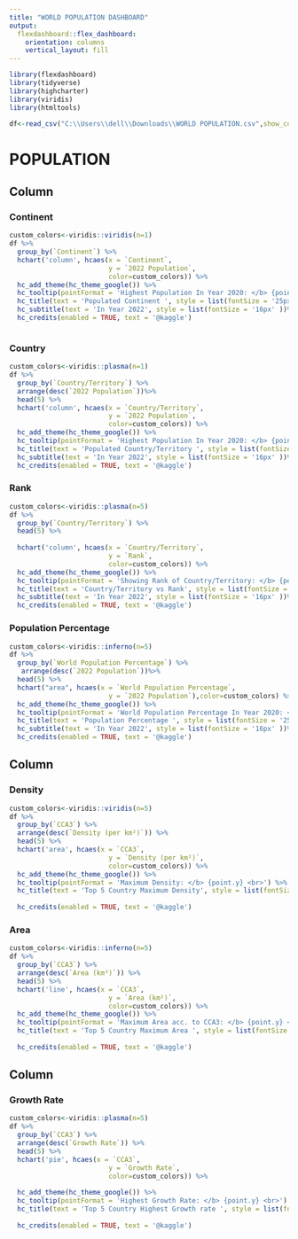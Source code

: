 ---
title: "WORLD POPULATION DASHBOARD"
output: 
  flexdashboard::flex_dashboard:
    orientation: columns
    vertical_layout: fill
---

```{r setup, include=FALSE}
library(flexdashboard)
library(tidyverse)
library(highcharter)
library(viridis)
library(htmltools)

```
```{r}
df<-read_csv("C:\\Users\\dell\\Downloads\\WORLD POPULATION.csv",show_col_types=FALSE)

```

POPULATION
=======================================================================
Column {.tabset .tabset-fade data-width=650}
-----------------------------------------------------------------------


### Continent
```{r}
custom_colors<-viridis::viridis(n=1)
df %>%
  group_by(`Continent`) %>%
  hchart('column', hcaes(x = `Continent`,
                         y = `2022 Population`,
                         color=custom_colors)) %>%
  hc_add_theme(hc_theme_google()) %>%
  hc_tooltip(pointFormat = 'Highest Population In Year 2020: </b> {point.y} <br>') %>%
  hc_title(text = 'Populated Continent ', style = list(fontSize = '25px', fontWeight = 'bold')) %>%
  hc_subtitle(text = 'In Year 2022', style = list(fontSize = '16px' ))%>%
  hc_credits(enabled = TRUE, text = '@kaggle')



```
### Country
```{r}
custom_colors<-viridis::plasma(n=1)
df %>%
  group_by(`Country/Territory`) %>%
  arrange(desc(`2022 Population`))%>%
  head(5) %>%
  hchart('column', hcaes(x = `Country/Territory`,
                         y = `2022 Population`,
                         color=custom_colors)) %>%
  hc_add_theme(hc_theme_google()) %>%
  hc_tooltip(pointFormat = 'Highest Population In Year 2020: </b> {point.y} <br>') %>%
  hc_title(text = 'Populated Country/Territory ', style = list(fontSize = '25px', fontWeight = 'bold')) %>%
  hc_subtitle(text = 'In Year 2022', style = list(fontSize = '16px' ))%>%
  hc_credits(enabled = TRUE, text = '@kaggle')
```
### Rank
```{r}
custom_colors<-viridis::plasma(n=5)
df %>%
  group_by(`Country/Territory`) %>%
  head(5) %>%
 
  hchart('column', hcaes(x = `Country/Territory`,
                         y = `Rank`,
                         color=custom_colors)) %>%
  hc_add_theme(hc_theme_google()) %>%
  hc_tooltip(pointFormat = 'Showing Rank of Country/Territory: </b> {point.y} <br>') %>%
  hc_title(text = 'Country/Territory vs Rank', style = list(fontSize = '25px', fontWeight = 'bold')) %>%
  hc_subtitle(text = 'In Year 2022', style = list(fontSize = '16px' ))%>%
  hc_credits(enabled = TRUE, text = '@kaggle')
```
### Population Percentage
```{r}
custom_colors<-viridis::inferno(n=5)
df %>%
  group_by(`World Population Percentage`) %>%
   arrange(desc(`2022 Population`))%>%
  head(5) %>%
  hchart("area", hcaes(x = `World Population Percentage`,
                         y = `2022 Population`),color=custom_colors) %>%
  hc_add_theme(hc_theme_google()) %>%
  hc_tooltip(pointFormat = 'World Population Percentage In Year 2020: </b> {point.y} <br>') %>%
  hc_title(text = 'Population Percentage ', style = list(fontSize = '25px', fontWeight = 'bold')) %>%
  hc_subtitle(text = 'In Year 2022', style = list(fontSize = '16px' ))%>%
  hc_credits(enabled = TRUE, text = '@kaggle')
```




Column {data-width=450}
-----------------------------------------------------------------------

### Density

```{r}

custom_colors<-viridis::viridis(n=5)
df %>%
  group_by(`CCA3`) %>%
  arrange(desc(`Density (per km²)`)) %>%
  head(5) %>%
  hchart('area', hcaes(x = `CCA3`,
                         y = `Density (per km²)`,
                         color=custom_colors)) %>%
  hc_add_theme(hc_theme_google()) %>%
  hc_tooltip(pointFormat = 'Maximum Density: </b> {point.y} <br>') %>%
  hc_title(text = 'Top 5 Country Maximum Density', style = list(fontSize = '15px', fontWeight = 'bold')) %>%
 
  hc_credits(enabled = TRUE, text = '@kaggle')
```

### Area

```{r}

custom_colors<-viridis::inferno(n=5)
df %>%
  group_by(`CCA3`) %>%
  arrange(desc(`Area (km²)`)) %>%
  head(5) %>%
  hchart('line', hcaes(x = `CCA3`,
                         y = `Area (km²)`,
                         color=custom_colors)) %>%
  hc_add_theme(hc_theme_google()) %>%
  hc_tooltip(pointFormat = 'Maximum Area acc. to CCA3: </b> {point.y} <br>') %>%
  hc_title(text = 'Top 5 Country Maximum Area ', style = list(fontSize = '15px', fontWeight = 'bold')) %>%
 
  hc_credits(enabled = TRUE, text = '@kaggle')
```

Column {data-width=650}
-----------------------------------------------------------------------

### Growth Rate
```{r}
custom_colors<-viridis::plasma(n=5)
df %>%
  group_by(`CCA3`) %>%
  arrange(desc(`Growth Rate`)) %>%
  head(5) %>%
  hchart('pie', hcaes(x = `CCA3`,
                         y = `Growth Rate`,
                         color=custom_colors)) %>%
  
  hc_add_theme(hc_theme_google()) %>%
  hc_tooltip(pointFormat = 'Highest Growth Rate: </b> {point.y} <br>') %>%
  hc_title(text = 'Top 5 Country Highest Growth rate ', style = list(fontSize = '15px', fontWeight = 'bold')) %>%
 
  hc_credits(enabled = TRUE, text = '@kaggle')
```








